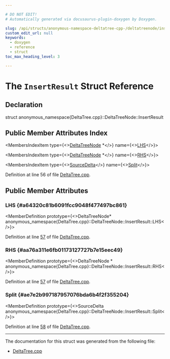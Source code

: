 ```yaml
---

# DO NOT EDIT!
# Automatically generated via docusaurus-plugin-doxygen by Doxygen.

slug: /api/structs/anonymous-namespace-deltatree-cpp-/deltatreenode/insertresult
custom_edit_url: null
keywords:
  - doxygen
  - reference
  - struct
toc_max_heading_level: 3

---
```





# The `InsertResult` Struct Reference

<DoxygenPage pluginConfig={pluginConfig}>



## Declaration

<CodeBlock>struct anonymous_namespace{DeltaTree.cpp}::DeltaTreeNode::InsertResult</CodeBlock>

## Public Member Attributes Index

<MembersIndex>

<MembersIndexItem
  type={<><a href="/docs/api/classes/anonymous-namespace-deltatree-cpp-/deltatreenode">DeltaTreeNode</a> &#42;</>}
  name={<><a href="#a64320c81b6091fcc9048f477497bc861">LHS</a></>}>
</MembersIndexItem>

<MembersIndexItem
  type={<><a href="/docs/api/classes/anonymous-namespace-deltatree-cpp-/deltatreenode">DeltaTreeNode</a> &#42;</>}
  name={<><a href="#aa76a311e6fb01173127727b7e15eec49">RHS</a></>}>
</MembersIndexItem>

<MembersIndexItem
  type={<><a href="/docs/api/structs/anonymous-namespace-deltatree-cpp-/sourcedelta">SourceDelta</a></>}
  name={<><a href="#ae7e2b997187957076bda6b4f2f355204">Split</a></>}>
</MembersIndexItem>

</MembersIndex>


Definition at line 56 of file <a href="/docs/api/files/lib/lib/support/deltatree-cpp">DeltaTree.cpp</a>.

<SectionDefinition>

## Public Member Attributes

### LHS {#a64320c81b6091fcc9048f477497bc861}

<MemberDefinition
  prototype={<>DeltaTreeNode&#42; anonymous&#95;namespace&#123;DeltaTree.cpp&#125;::DeltaTreeNode::InsertResult::LHS</>}>

Definition at line <a href="/docs/api/files/lib/lib/support/deltatree-cpp/#l00057">57</a> of file <a href="/docs/api/files/lib/lib/support/deltatree-cpp">DeltaTree.cpp</a>.
</MemberDefinition>

### RHS {#aa76a311e6fb01173127727b7e15eec49}

<MemberDefinition
  prototype={<>DeltaTreeNode &#42; anonymous&#95;namespace&#123;DeltaTree.cpp&#125;::DeltaTreeNode::InsertResult::RHS</>}>

Definition at line <a href="/docs/api/files/lib/lib/support/deltatree-cpp/#l00057">57</a> of file <a href="/docs/api/files/lib/lib/support/deltatree-cpp">DeltaTree.cpp</a>.
</MemberDefinition>

### Split {#ae7e2b997187957076bda6b4f2f355204}

<MemberDefinition
  prototype={<>SourceDelta anonymous&#95;namespace&#123;DeltaTree.cpp&#125;::DeltaTreeNode::InsertResult::Split</>}>

Definition at line <a href="/docs/api/files/lib/lib/support/deltatree-cpp/#l00058">58</a> of file <a href="/docs/api/files/lib/lib/support/deltatree-cpp">DeltaTree.cpp</a>.
</MemberDefinition>

</SectionDefinition>

<hr/>

The documentation for this struct was generated from the following file:

<ul>
<li><a href="/docs/api/files/lib/lib/support/deltatree-cpp">DeltaTree.cpp</a></li>
</ul>

</DoxygenPage>
